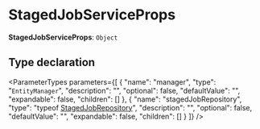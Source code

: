 
# StagedJobServiceProps

 **StagedJobServiceProps**: `Object`

## Type declaration

<ParameterTypes parameters={[
  {
    "name": "manager",
    "type": "`EntityManager`",
    "description": "",
    "optional": false,
    "defaultValue": "",
    "expandable": false,
    "children": []
  },
  {
    "name": "stagedJobRepository",
    "type": "typeof [StagedJobRepository](../../modules/medusa.mdx#stagedjobrepository)",
    "description": "",
    "optional": false,
    "defaultValue": "",
    "expandable": false,
    "children": []
  }
]} />
